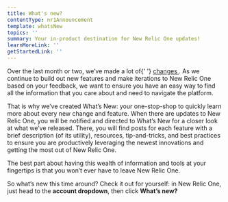 ```yaml
---
title: What's new?
contentType: nr1Announcement
template: whatsNew
topics: ''
summary: Your in-product destination for New Relic One updates!
learnMoreLink: ''
getStartedLink: ''
---
```


<div>
  <p>
    Over the last month or two, we’ve made a lot of{' '}
    <a href="https://blog.newrelic.com/product-news/reimagined-new-relic-one-experience/">
      changes
    </a>
    . As we continue to build out new features and make iterations to New Relic
    One based on your feedback, we want to ensure you have an easy way to find
    all the information that you care about and need to navigate the platform.
  </p>
  <p>
    That is why we’ve created What’s New: your one-stop-shop to quickly learn
    more about every new change and feature. When there are updates to New Relic
    One, you will be notified and directed to What’s New for a closer look at
    what we’ve released. There, you will find posts for each feature with a
    brief description (of its utility), resources, tip-and-tricks, and best
    practices to ensure you are productively leveraging the newest innovations
    and getting the most out of New Relic One.
  </p>
  <p>
    The best part about having this wealth of information and tools at your
    fingertips is that you won’t ever have to leave New Relic One.
  </p>
  <p>
    So what’s new this time around? Check it out for yourself: in New Relic One,
    just head to the <b>account dropdown</b>, then click <b>What’s new?</b>
  </p>
</div>
